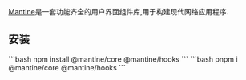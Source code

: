 [Mantine](https://mantine.dev/)是一套功能齐全的用户界面组件库,用于构建现代网络应用程序.


## 安装

<Tabs>
    <TabItem value="npm" label="npm" default>
        ```bash
        npm install @mantine/core @mantine/hooks
        ```
    </TabItem>
    <TabItem value="pnpm" label="pnpm">
        ```bash
        pnpm i @mantine/core @mantine/hooks
        ```
    </TabItem>
</Tabs>
